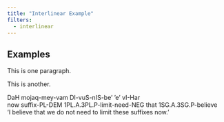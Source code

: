 ```yaml
---
title: "Interlinear Example"
filters:
  - interlinear
---
```


## Examples

This is one paragraph.

This is another.

::: ex
| DaH mojaq-mey-vam DI-vuS-nIS-be’ ’e’ vI-Har
| now suffix-PL-DEM 1PL.A.3PL.P-limit-need-NEG that 1SG.A.3SG.P-believe
| ‘I believe that we do not need to limit these suffixes now.’
:::
